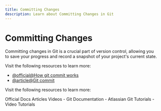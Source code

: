 ```yaml
---
title: Committing Changes
description: Learn about Committing Changes in Git
---
```


# Committing Changes

Committing changes in Git is a crucial part of version control, allowing you to save your progress and record a snapshot of your project's current state.

Visit the following resources to learn more:

- [@official@How git commit works](https://github.com/git-guides/git-commit)
- [@article@Git commit](https://www.atlassian.com/git/tutorials/saving-changes/git-commit)

Visit the following resources to learn more:

<Tabs defaultValue="official">
<TabsList>
<TabsTrigger value="official">Official Docs</TabsTrigger>
<TabsTrigger value="article">Articles</TabsTrigger>
<TabsTrigger value="video">Videos</TabsTrigger>
</TabsList>

<TabsContent value="official">
- <Link href="https://git-scm.com/docs">Git Documentation</Link>
</TabsContent>
<TabsContent value="article">
- <Link href="https://www.atlassian.com/git/tutorials">Atlassian Git Tutorials</Link>
</TabsContent>
<TabsContent value="video">
- <Link href="https://www.youtube.com/results?search_query=git+committing-changes+tutorial">Video Tutorials</Link>
</TabsContent>
</Tabs>

<Outlet path="1-getting-started/what-is-git/committing-changes" />
